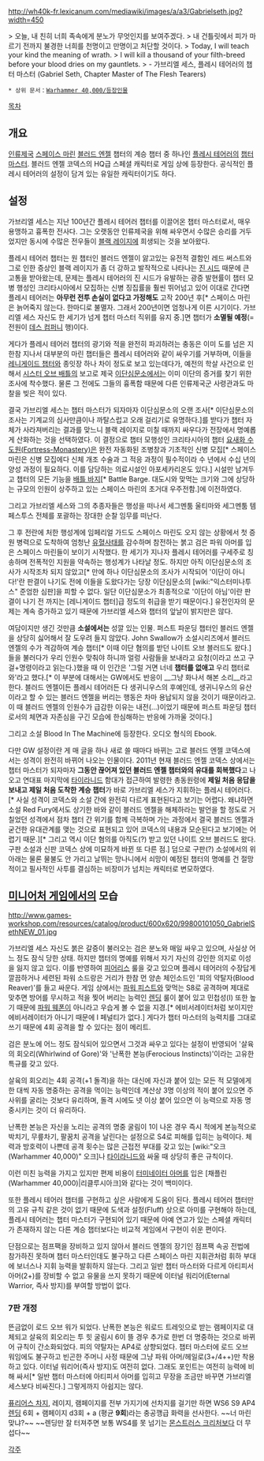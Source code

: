 {{{+1 '''Gabriel Seth'''}}}

http://wh40k-fr.lexicanum.com/mediawiki/images/a/a3/Gabrielseth.jpg?width=450

> 오늘, 내 친히 너희 족속에게 분노가 무엇인지를 보여주겠다. 
> 내 건틀릿에서 피가 마르기 전까지 불경한 너희를 천명이고 만명이고 처단할 것이다.
> Today, I will teach your kind the meaning of wrath. 
> I will kill a thousand of your filth-breed before your blood dries on my gauntlets.
> - 가브리엘 세스, 플레시 테어러의 챕터 마스터 (Gabriel Seth, Chapter Master of The Flesh Tearers)

 * 상위 문서：[[Warhammer 40,000/등장인물]]

[[목차]]

== 개요 ==
[[인류제국]] [[스페이스 마린]] [[블러드 엔젤]] 챕터의 계승 챕터 중 하나인 [[플레시 테어러]]의 [[챕터 마스터]]. 블러드 엔젤 코덱스의 HQ급 스페셜 캐릭터로 게임 상에 등장한다. 공식적인 플레시 테어러의 설정이 담겨 있는 유일한 캐릭터이기도 하다.

== 설정 ==
가브리엘 세스는 지난 100년간 플레시 테어러 챕터를 이끌어온 챕터 마스터로서, 매우 용맹하고 흉폭한 전사다. 그는 오랫동안 인류제국을 위해 싸우면서 수많은 승리를 거두었지만 동시에 수많은 전우들이 [[블랙 레이지]]에 희생되는 것을 보아왔다.

플레시 테어러 챕터는 원 챕터인 블러드 엔젤이 앓고있는 유전적 결함인 레드 써스트와 그로 인한 증상인 블랙 레이지가 좀 더 강하고 발작적으로 나타나는 [[진 시드]] 때문에 큰 고통을 받아왔는데, 문제는 플레시 테어러의 진 시드가 유발하는 광증 발현률이 챕터 모병 행성인 크리타시아에서 모집하는 신병 징집률을 훨씬 뛰어넘고 있어 이대로 간다면 플레시 테어러는 '''아무런 전투 손실이 없다고 가정해도''' 고작 200년 후[* 스페이스 마린은 늙어죽지 않는다. 한마디로 불멸자. 그래서 200년이면 엄청나게 이른 시기이다. 가브리엘 세스 자신도 한 세기가 넘게 챕터 마스터 직위를 유지 중.]면 챕터가 '''소멸될 예정'''(=전원이 [[데스 컴퍼니]] 행)이다.

게다가 플레시 테어러 챕터의 광기와 적을 완전히 파괴하려는 충동은 이미 도를 넘은 지 한참 지나서 대부분의 마린 챕터들은 플레시 테어러와 같이 싸우기를 거부하며, 이들을 [[레니게이드 챕터]]와 종잇장 하나 차이 정도로 보고 있는데다가, 예전의 학살 사건으로 인해서 [[시스터 오브 배틀]]의 보고로 제국 [[이단심문소]]에서는 이미 이단의 증거를 찾기 위한 조사에 착수했다. 물론 그 전에도 그들의 흉폭함 때문에 다른 인류제국군 사령관과도 마찰을 빚은 적이 있다.

결국 가브리엘 세스는 챕터 마스터가 되자마자 이단심문소의 오랜 조사[* 이단심문소의 조사는 기계교의 심사만큼이나 까탈스럽고 오래 걸리기로 유명하다.]를 받다가 챕터 자체가 사라져버리는 결과를 맞느니 블랙 레이지로 미칠 때까지 싸우다가 전장에서 명예롭게 산화하는 것을 선택하였다. 이 결정으로 챕터 모행성인 크리타시아의 챕터 [[포트리스 모나스터리|요새화 수도원(Fortress-Monastery)]]은 완전 자동화된 조병창과 기초적인 신병 모집[* 스페이스 마린은 신병 모집에다 신체 개조 수술과 그 적응 과정이 필수적이라 수 년에서 수십 년의 양성 과정이 필요하다. 이를 담당하는 의료시설인 아포세카리온도 있다.] 시설만 남겨두고 챕터의 모든 기능을 [[배틀 바지]][* Battle Barge. 대도시와 맞먹는 크기와 그에 상당하는 규모의 인원이 상주하고 있는 스페이스 마린의 초거대 우주전함.]에 이전하였다.

그리고 가브리엘 세스와 그의 추종자들은 행성을 떠나서 세그멘툼 울티마와 세그멘툼 템페스투스 전체를 포괄하는 장대한 순찰 임무를 떠난다.

그 후 전란에 처한 행성계에 임페리얼 가드도 스페이스 마린도 오지 않는 상황에서 첫 증원 병력으로 도착하여 엄청난 [[유혈사태]]를 감수하며 참전하는 붉고 검은 파워 아머를 입은 스페이스 마린들이 보이기 시작했다. 한 세기가 지나자 플레시 테어러를 구세주로 칭송하며 전폭적인 지원을 약속하는 행성계가 나타날 정도. 하지만 아직 이단심문소의 조사가 시작조차 되지 않았고[* 만에 하나 이단심문소의 조사가 시작되어 '이단이 아니다!'란 판결이 나기도 전에 이들을 도왔다가는 당장 이단심문소의 [wiki:"익스터미나투스" 준엄한 심판]을 피할 수 없다. 일단 이단심문소가 최종적으로 '이단이 아님'이란 판결이 나기 전 까지는 [레니게이드 챕터]급 정도의 취급을 받기 때문이다.] 유전인자의 문제는 계속 증가하고 있기 때문에 가브리엘 세스와 챕터의 앞날이 밝지만은 않다.

여담이지만 생긴 것만큼 '''소설에서는''' 성깔 있는 인물. 퍼스트 파운딩 챕터인 블러드 엔젤을 상당히 싫어해서 잘 도우려 들지 않았다. John Swallow가 소설시리즈에서 블러드 엔젤의 수가 격감하여 계승 챕터[* 이때 이단 혐의를 받던 나이트 오브 블러드도 왔다.]들을 불러다가 우리 인원수 맞춰야 하니까 얼렁 사람들을 보내라고 요청(이라고 쓰고 구걸+명령이라고 읽는다.)했을 때 이 인간은 '그럴 거면 너네 '''챕터를 없애고''' 우리 챕터로 와'라고 했다.[* 이 부분에 대해서는 GW에서도 반응이 __그냥 화나서 해본 소리__라고 한다. 블러드 엔젤이든 플레시 테어러든 다 생귀니우스의 후예인데, 생귀니우스의 유산이라고 할 수 있는 블러드 엔젤을 버리는 행동은 차마 용납되지 않을 것이기 때문이라고. 이 때 블러드 엔젤의 인원수가 급감한 이유는 내전(...)이었기 때문에 퍼스트 파운딩 챕터로서의 체면과 자존심을 구긴 모습에 한심해하는 반응에 가까울 것이다.]

그리고 소설 Blood In The Machine에 등장한다. 오디오 형식의 Ebook.

다만 GW 설정이란 게 매 글을 하나 새로 쓸 때마다 바뀌는 고로 블러드 엔젤 코덱스에서는 성격이 완전히 바뀌어 나오는 인물이다. 2011년 현재 블러드 엔젤 코덱스 상에서는 챕터 마스터가 되자마자 '''그동안 끊어져 있던 블러드 엔젤 챕터와의 유대를 회복했다'''고 나오고 연대표 마지막에 [[타이라니드]] 함대가 접근하여 발령한 총동원령에 '''제일 처음 응답을 보내고 제일 처음 도착한 계승 챕터'''가 바로 가브리엘 세스가 지휘하는 플레시 테어러다.[* 사실 성격이 코덱스와 소설 간에 완전히 다르게 표현된다고 보기는 어렵다. 왜냐하면 소설 Red Fury에서도 상기한 바와 같이 블러드 엔젤을 해체하라는 발언을 할 정도로 거칠었던 성격에서 점차 챕터 간 위기를 함께 극복하며 가는 과정에서 결국 블러드 엔젤과 굳건한 유대관계를 맺는 것으로 표현되고 있어 코덱스의 내용과 모순된다고 보기에는 어렵기 때문.][* 그리고 역시 이단 혐의를 아직도(?) 받고 있던 나이트 오브 블러드도 왔다. 구판 소설과 신판 코덱스 상에 미묘하게 바뀐 또 다른 점.] 덤으로 구판(?) 소설에서의 위아래는 물론 물불도 안 가리고 날뛰는 망나니에서 쇠망이 예정된 챕터의 명예를 건 절망적이고 필사적인 사투를 결심하는 비장미가 넘치는 캐릭터로 변모하였다.

== [[미니어처 게임]]에서의 모습 ==
http://www.games-workshop.com/resources/catalog/product/600x620/99800101050_GabrielSethNEW_01.jpg

가브리엘 세스 자신도 붉은 갈증이 불러오는 검은 분노와 매일 싸우고 있으며, 사실상 어느 정도 잠식 당한 상태. 하지만 챕터의 명예를 위해서 자기 자신의 강인한 의지로 이성을 잃지 않고 있다. 이를 반영하여 [[피어리스]] 룰을 갖고 있으며 플레시 테어러의 수장답게 깔끔하거나 세련된 파워 소드랑은 거리가 한참 먼 양손 체인소드인 '피의 약탈자(Blood Reaver)'를 들고 싸운다. 게임 상에서는 [[파워 피스트]]와 맞먹는 S8로 공격하며 제대로 맞추면 방어를 무시하고 적을 찢어 버리는 능력인 [[렌딩]] 룰이 붙어 있고 민첩성(I) 또한 높기 때문에 [[파워 웨폰]]이 아니라고 우습게 볼 수 없을 지경.[* 에비서레이터처럼 보이지만 에비서레이터가 아니기 때문에 I 페널티가 없다.] 게다가 챕터 마스터의 능력치를 그대로 쓰기 때문에 4회 공격을 할 수 있다는 점이 메리트.

검은 분노에 어느 정도 잠식되어 있으면서 그것과 싸우고 있다는 설정이 반영되어 '살육의 회오리(Whirlwind of Gore)'와 '난폭한 본능(Ferocious Instincts)'이라는 고유한 특규를 갖고 있다. 

살육의 회오리는 4회 공격(+1 돌격)을 하는 대신에 자신과 붙어 있는 모든 적 모델에게 한 대씩 자동 명중하는 공격을 먹이는 능력인데 계산상 3명 이상의 적이 붙어 있으면 주사위를 굴리는 것보다 유리하며, 돌격 시에도 넷 이상 붙어 있으면 이 능력으로 자동 명중시키는 것이 더 유리하다. 

난폭한 본능은 자신을 노리는 공격의 명중 굴림이 1이 나온 경우 즉시 적에게 본능적으로 박치기, 무릎차기, 팔꿈치 공격을 날린다는 설정으로 S4로 피해를 입히는 능력이다. 체력과 방호력이 나쁜데 공격 횟수는 많은 근접전 부대를 갖고 있는 [wiki:"오크(Warhammer 40,000)" 오크]나 [[타이라니드]]와 싸울 때 상당히 좋은 규칙이다. 

이런 미친 능력을 가지고 있지만 편제 비용이 [[터미네이터 아머]]를 입은 [채플린(Warhammer 40,000)|리클루시아크]와 같다는 것이 백미이다.

또한 플레시 테어러 챕터를 구현하고 싶은 사람에게 도움이 된다. 플레시 테어러 챕터만의 고유 규칙 같은 것이 없기 때문에 도색과 설정(Fluff) 상으로 아미를 구현해야 하는데, 플레시 테어러는 챕터 마스터가 구현되어 있기 때문에 아예 연고가 있는 스페셜 캐릭터가 존재하지 않는 다른 계승 챕터보다는 비교적 게임에서 구현이 쉬운 편이다.

단점으로는 점프팩을 장비하고 있지 않아서 블러드 엔젤의 장기인 점프팩 속공 전법에 참가하진 못하며 챕터 마스터인데도 불구하고 다른 스페이스 마린 지휘관처럼 휘하 부대에 보너스나 지휘 능력을 발휘하지 않는다. 그리고 일반 챕터 마스터와 다르게 아티피서 아머(2+)를 장비할 수 없고 유물을 쓰지 못하기 때문에 이터널 워리어(Eternal Warrior, 즉사 방지)를 부여할 방법이 없다.

=== 7판 개정 ===
뜬금없이 로드 오브 워가 되었다. 난폭한 본능은 워로드 트레잇으로 받는 램페이지로 대체되고 살육의 회오리는 투 힛 굴림시 6이 뜰 경우 추가로 한번 더 명중하는 것으로 바뀌어 규칙이 간소화되었다. 피의 약탈자는 AP4로 상향되었다. 챕터 마스터에 로드 오브 워임에도 불구하고 빈곤한 주머니 사정 때문에 그냥 파워 아머/헤일로(3+/4++)만 착용하고 있다. 이터널 워리어(즉사 방지)도 여전히 없다. 그래도 포인트는 여전히 능력에 비해 싸서[* 일반 챕터 마스터에 아티피서 아머를 입히고 무장을 조금만 바꾸면 가브리엘 세스보다 비싸진다.] 그렇게까지 아쉽지는 않다.

[[퓨리어스 차지]], 레이지, 램페이지를 전부 가지기에 선차지를 걸기만 하면 WS6 S9 AP4 [[렌딩]] 6회 + 램페이지 d3회 + a (평균 '''9회''')라는 충공깽급 화력을 선사한다. ~~너 마린 맞냐?~~  ~~렌딩만 잘 터져주면 보통 WS4를 못 넘기는 [[몬스트러스 크리처]]보다 더 무섭다~~

[[각주]]
